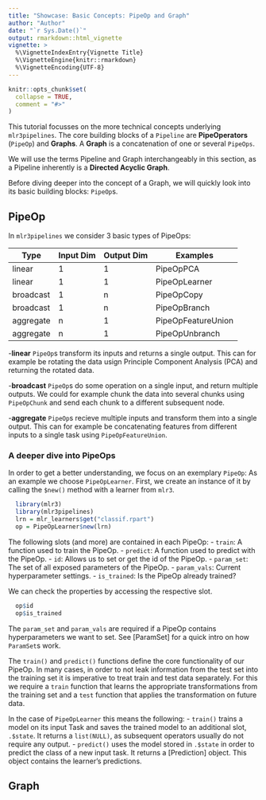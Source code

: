 ```yaml
---
title: "Showcase: Basic Concepts: PipeOp and Graph"
author: "Author"
date: "`r Sys.Date()`"
output: rmarkdown::html_vignette
vignette: >
  %\VignetteIndexEntry{Vignette Title}
  %\VignetteEngine{knitr::rmarkdown}
  %\VignetteEncoding{UTF-8}
---
```


```r
knitr::opts_chunk$set(
  collapse = TRUE,
  comment = "#>"
)
```

This tutorial focusses on the more technical concepts underlying `mlr3pipelines`.
The core building blocks of a `Pipeline` are **PipeOperators** (`PipeOp`) and
**Graphs**. A **Graph** is a concatenation of one or several `PipeOps`.

We will use the terms Pipeline and Graph interchangeably in this section, as a Pipeline inherently is a **Directed Acyclic Graph**.

Before diving deeper into the concept of a Graph, we will quickly look
into its basic building blocks: `PipeOp`s. 


## PipeOp

In `mlr3pipelines` we consider $3$ basic types of PipeOps: 

| Type  | Input Dim  | Output Dim | Examples           |
|---    |---         |  ---       |---                 |
| linear  |  1       |  1         | PipeOpPCA          |
| linear  |  1       |  1         | PipeOpLearner      |
|broadcast|  1       |  n         | PipeOpCopy         |
|broadcast|  1       |  n         | PipeOpBranch       | 
|aggregate|  n       |  1         | PipeOpFeatureUnion |
|aggregate|  n       |  1         | PipeOpUnbranch     |

-**linear** `PipeOp`s transform its inputs and returns a single output. 
  This can for example be rotating the data usign Principle Component Analysis (PCA) 
  and returning the rotated data.

-**broadcast** `PipeOp`s do some operation on a single input, and return multiple outputs.
  We could for example chunk the data into several chunks using `PipeOpChunk` and send 
  each chunk to a different subsequent node.

-**aggregate** `PipeOp`s recieve multiple inputs and transform them into a single output.
  This can for example be concatenating features from different inputs to a single task
  using `PipeOpFeatureUnion`.

### A deeper dive into PipeOps

In order to get a better understanding, we focus on an exemplary `PipeOp`:
As an example we choose `PipeOpLearner`.
First, we create an instance of it by calling the `$new()` method with a learner
from `mlr3`.

```r
  library(mlr3)
  library(mlr3pipelines)
  lrn = mlr_learners$get("classif.rpart")
  op = PipeOpLearner$new(lrn)
```

The following slots (and more) are contained in each PipeOp:
- `train`: A function used to train the PipeOp.
- `predict`: A function used to predict with the PipeOp.
- `id`: Allows us to set or get the id of the PipeOp.
- `param_set`: The set of all exposed parameters of the PipeOp.
- `param_vals`: Current hyperparameter settings.
- `is_trained`: Is the PipeOp already trained?

We can check the properties by accessing the respective slot.

```r
  op$id
  op$is_trained
```

The `param_set` and `param_vals` are required if a PipeOp contains
hyperparameters we want to set. See [ParamSet] for a quick intro on how `ParamSet`s work.

The `train()` and `predict()` functions define the core functionality of
our PipeOp. 
In many cases, in order to not leak information from the test set into the training set it is imperative to treat train and test data separately. For this we require a `train` function that learns the appropriate transformations from the training set and a `test` function that applies the transformation on future data.

In the case of `PipeOpLearner` this means the following:
- `train()` trains a model on its input  Task and saves the trained model to
  an additional slot, `.$state`. It returns a `list(NULL)`, as subsequent 
  operators usually do not require any output.
- `predict()` uses the model stored in `.$state` in order to predict
  the class of a new input task. It returns a [Prediction] object.
  This object contains the learner's predictions.


## Graph